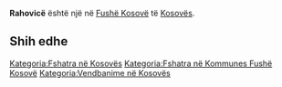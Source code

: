 {{Fshat në 
 | Emri                = Rahovicë
 | EmriAlt                = 
 | NAME_SHORT_FORM=      
 | NAME_GENERIC=      
 | NAME_SORT_NAME_RO=      RAHOVICE
 | FULL_NAME_RO = Rahovicë
 | FULL_NAME_ND_RO=Rahovice
 | SORT_NAME_RG=RAHOVICE
 | FULL_NAME_RG=Rahovicë
 | FULL_NAME_ND_RG=Rahovice
 | SRP_NAME_SHORT_FORM=      
 | SRP_NAME_GENERIC=      
 | SRP_NAME_SORT_NAME_RO=      
 | SRP_FULL_NAME_RO = 
 | SRP_FULL_NAME_ND_RO=
 | SRP_SORT_NAME_RG=
 | SRP_FULL_NAME_RG=
 | SRP_FULL_NAME_ND_RG=
 | Emri (Rasa dhanore) = 
 | Figura              = 
 | Shteti              = Kosovo
 | Komuna              = Fushë Kosovë
 | Kodi postar         = 
 | Sipërfaqja          = 

 | Popullsia           = 

 | Regj. i popullsisë  = 
 | Dend. e popullsisë  = 
 | Faqja zyrtare       = 
 <!--- Koordinatat ----> 
 | Gjerësia            = 42.688333
 | Gjatësia            = 21.498056
 | Lartësia            = 
}}
'''Rahovicë''' është një [[]] në [[Fushë Kosovë]] të [[Kosovës]].

<!-- == Gjeografia == -->
<!-- == Historia == -->
<!-- == Demografia == -->
== Shih edhe ==
{{Komuna Fushë Kosovë}}
{{Kosovo-Administrata-Cung}}

[[Kategoria:Fshatra në Kosovës]]
[[Kategoria:Fshatra në Kommunes Fushë Kosovë]]
[[Kategoria:Vendbanime në Kosovës]]